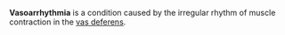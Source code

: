 '''Vasoarrhythmia''' is a condition caused by the irregular rhythm of muscle contraction in the [[vas deferens]].